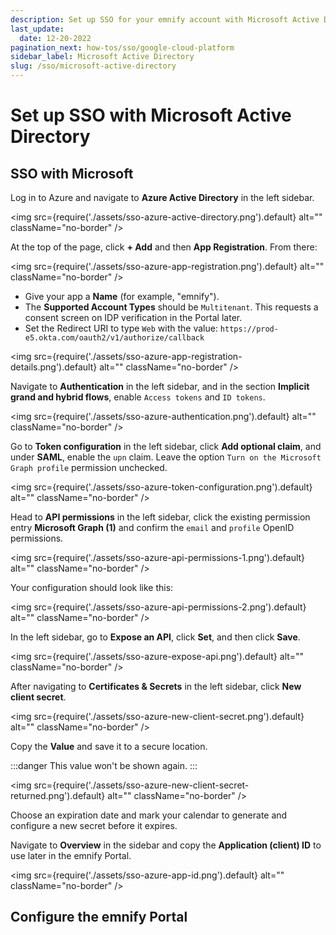 ```yaml
---
description: Set up SSO for your emnify account with Microsoft Active Directory
last_update:
  date: 12-20-2022
pagination_next: how-tos/sso/google-cloud-platform
sidebar_label: Microsoft Active Directory
slug: /sso/microsoft-active-directory
---
```


# Set up SSO with Microsoft Active Directory


<GuideIntroductionPartial
  provider="Microsoft Business"
  prereq="An Azure Subscription with an Active Directory license"
  platform="Azure"
/>

## SSO with Microsoft

Log in to Azure and navigate to **Azure Active Directory** in the left sidebar.

<img
  src={require('./assets/sso-azure-active-directory.png').default}
  alt=""
  className="no-border"
/>

At the top of the page, click **+ Add** and then **App Registration**.
From there:

<img
  src={require('./assets/sso-azure-app-registration.png').default}
  alt=""
  className="no-border"
/>

- Give your app a **Name** (for example, "emnify").
- The **Supported Account Types** should be `Multitenant`.
This requests a consent screen on IDP verification in the Portal later.
- Set the Redirect URI to type `Web` with the value: `https://prod-e5.okta.com/oauth2/v1/authorize/callback`

<img
  src={require('./assets/sso-azure-app-registration-details.png').default}
  alt=""
  className="no-border"
/>

Navigate to **Authentication** in the left sidebar, and in the section **Implicit grand and hybrid flows**, enable `Access tokens` and `ID tokens`.

<img
  src={require('./assets/sso-azure-authentication.png').default}
  alt=""
  className="no-border"
/>

Go to **Token configuration** in the left sidebar, click **Add optional claim**, and under **SAML**, enable the `upn` claim.
Leave the option `Turn on the Microsoft Graph profile` permission unchecked.

<img
  src={require('./assets/sso-azure-token-configuration.png').default}
  alt=""
  className="no-border"
/>

Head to **API permissions** in the left sidebar, click the existing permission entry **Microsoft Graph (1)** and confirm the `email` and `profile` OpenID permissions.

<img
  src={require('./assets/sso-azure-api-permissions-1.png').default}
  alt=""
  className="no-border"
/>

Your configuration should look like this:

<img
  src={require('./assets/sso-azure-api-permissions-2.png').default}
  alt=""
  className="no-border"
/>

In the left sidebar, go to **Expose an API**, click **Set**, and then click **Save**.

<img
  src={require('./assets/sso-azure-expose-api.png').default}
  alt=""
  className="no-border"
/>

After navigating to **Certificates & Secrets** in the left sidebar, click **New client secret**.

<img
  src={require('./assets/sso-azure-new-client-secret.png').default}
  alt=""
  className="no-border"
/>

Copy the **Value** and save it to a secure location.

:::danger
This value won't be shown again.
:::

<img
  src={require('./assets/sso-azure-new-client-secret-returned.png').default}
  alt=""
  className="no-border"
/>

Choose an expiration date and mark your calendar to generate and configure a new secret before it expires.

Navigate to **Overview** in the sidebar and copy the **Application (client) ID** to use later in the emnify Portal.

<img
  src={require('./assets/sso-azure-app-id.png').default}
  alt=""
  className="no-border"
/>

## Configure the emnify Portal

<PortalConfigurationPartial provider="Microsoft" />
